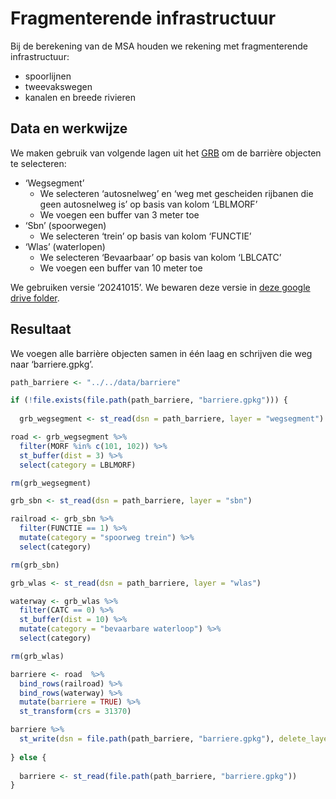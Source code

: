 # Fragmenterende infrastructuur

Bij de berekening van de MSA houden we rekening met fragmenterende infrastructuur:

+ spoorlijnen
+ tweevakswegen
+ kanalen en breede rivieren

## Data en werkwijze

We maken gebruik van volgende lagen uit het [GRB](https://www.vlaanderen.be/datavindplaats/catalogus/grbgis#downloadservices) om de barrière objecten te selecteren:

+ 'Wegsegment'
  + We selecteren 'autosnelweg' en 'weg met gescheiden rijbanen die geen autosnelweg is' op basis van kolom 'LBLMORF'
  + We voegen een buffer van 3 meter toe
+ 'Sbn' (spoorwegen)
  + We selecteren 'trein' op basis van kolom 'FUNCTIE'
+ 'Wlas' (waterlopen)
  + We selecteren 'Bevaarbaar' op basis van kolom 'LBLCATC'
  + We voegen een buffer van 10 meter toe
  
We gebruiken versie '20241015'.
We bewaren deze versie in [deze google drive folder](https://drive.google.com/drive/folders/17g0WHzA8Ht5psI7qzX2peoULG1rUQUfH).


## Resultaat

We voegen alle barrière objecten samen in één laag en schrijven die weg naar 'barriere.gpkg'.

```r

path_barriere <- "../../data/barriere"

if (!file.exists(file.path(path_barriere, "barriere.gpkg"))) {
  
  grb_wegsegment <- st_read(dsn = path_barriere, layer = "wegsegment")

road <- grb_wegsegment %>%
  filter(MORF %in% c(101, 102)) %>%
  st_buffer(dist = 3) %>%
  select(category = LBLMORF)

rm(grb_wegsegment)

grb_sbn <- st_read(dsn = path_barriere, layer = "sbn")

railroad <- grb_sbn %>%
  filter(FUNCTIE == 1) %>%
  mutate(category = "spoorweg trein") %>%
  select(category)

rm(grb_sbn)

grb_wlas <- st_read(dsn = path_barriere, layer = "wlas")

waterway <- grb_wlas %>%
  filter(CATC == 0) %>%
  st_buffer(dist = 10) %>%
  mutate(category = "bevaarbare waterloop") %>%
  select(category)

rm(grb_wlas)

barriere <- road  %>%
  bind_rows(railroad) %>%
  bind_rows(waterway) %>%
  mutate(barriere = TRUE) %>%
  st_transform(crs = 31370)

barriere %>%
  st_write(dsn = file.path(path_barriere, "barriere.gpkg"), delete_layer = TRUE)
  
} else {
  
  barriere <- st_read(file.path(path_barriere, "barriere.gpkg"))
}

```

